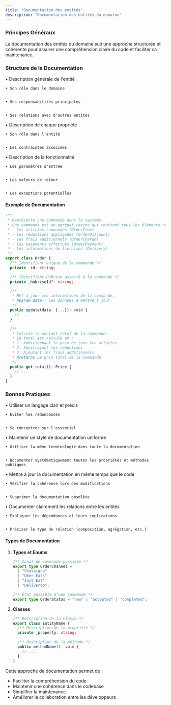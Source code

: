 ```yaml
---
title: "Documentation des entités"
description: "Documentation des entités du domaine"
---
```


### Principes Généraux

La documentation des entités du domaine suit une approche structurée et cohérente pour assurer une compréhension claire du code et faciliter sa maintenance.

### Structure de la Documentation

<Steps>
  <Step title="Documentation de la Classe">
    • Description générale de l'entité

    • Son rôle dans le domaine


    • Ses responsabilités principales


    • Ses relations avec d'autres entités

  </Step>

  <Step title="Documentation des Propriétés">
    • Description de chaque propriété

    • Son rôle dans l'entité


    • Les contraintes associées

  </Step>

  <Step title="Documentation des Méthodes">
    • Description de la fonctionnalité

    • Les paramètres d'entrée


    • Les valeurs de retour


    • Les exceptions potentielles

  </Step>
</Steps>

#### Exemple de Documentation

```typescript
/**
 * Représente une commande dans le système.
 * Une commande est un agrégat racine qui contient tous les éléments nécessaires à la gestion d'une commande :
 * - Les articles commandés (OrderItem)
 * - Les réductions appliquées (OrderDiscount)
 * - Les frais additionnels (OrderCharge)
 * - Les paiements effectués (OrderPayment)
 * - Les informations de livraison (Delivery)
 */
export class Order {
  /** Identifiant unique de la commande */
  private _id: string;

  /** Identifiant Hubrise associé à la commande */
  private _hubriseId?: string;

  /**
   * Met à jour les informations de la commande.
   * @param data - Les données à mettre à jour
   */
  public update(data: {...}): void {
    // ...
  }

  /**
   * Calcule le montant total de la commande.
   * Le total est calculé en :
   * 1. Additionnant le prix de tous les articles
   * 2. Soustrayant les réductions
   * 3. Ajoutant les frais additionnels
   * @returns Le prix total de la commande
   */
  public get total(): Price {
    // ...
  }
}
```

### Bonnes Pratiques

<Steps>
  <Step title="Clarté et Concision">
    • Utiliser un langage clair et précis

    • Éviter les redondances


    • Se concentrer sur l'essentiel

  </Step>

  <Step title="Cohérence">
    • Maintenir un style de documentation uniforme

    • Utiliser la même terminologie dans toute la documentation


    • Documenter systématiquement toutes les propriétés et méthodes publiques

  </Step>

  <Step title="Maintenance">
    • Mettre à jour la documentation en même temps que le code

    • Vérifier la cohérence lors des modifications


    • Supprimer la documentation obsolète

  </Step>

  <Step title="Relations">
    • Documenter clairement les relations entre les entités

    • Expliquer les dépendances et leurs implications


    • Préciser le type de relation (composition, agrégation, etc.)

  </Step>
</Steps>

#### Types de Documentation

1.  **Types et Enums**

    ```typescript
    /** Canal de commande possible */
    export type OrderChannel =
      | "Chataigne"
      | "Uber Eats"
      | "Just Eat"
      | "Deliveroo";

    /** État possible d'une commande */
    export type OrderStatus = "new" | "accepted" | "completed";
    ```

2.  **Classes**

    ```typescript
    /** Description de la classe */
    export class EntityName {
      /** Description de la propriété */
      private _property: string;

      /** Description de la méthode */
      public methodName(): void {
        // ...
      }
    }
    ```

Cette approche de documentation permet de :

- Faciliter la compréhension du code
- Maintenir une cohérence dans le codebase
- Simplifier la maintenance
- Améliorer la collaboration entre les développeurs
